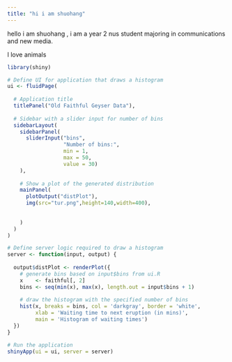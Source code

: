 ```yaml
---
title: "hi i am shuohang"
---
```


hello i am shuohang , i am a year 2 nus student majoring in communications and new media.

I love animals

```r
library(shiny)

# Define UI for application that draws a histogram
ui <- fluidPage(
  
  # Application title
  titlePanel("Old Faithful Geyser Data"),
  
  # Sidebar with a slider input for number of bins 
  sidebarLayout(
    sidebarPanel(
      sliderInput("bins",
                  "Number of bins:",
                  min = 1,
                  max = 50,
                  value = 30)
    ),
    
    # Show a plot of the generated distribution
    mainPanel(
      plotOutput("distPlot"),
      img(src="tur.png",height=140,width=400),
      
      
    )
  )
)

# Define server logic required to draw a histogram
server <- function(input, output) {
  
  output$distPlot <- renderPlot({
    # generate bins based on input$bins from ui.R
    x    <- faithful[, 2]
    bins <- seq(min(x), max(x), length.out = input$bins + 1)
    
    # draw the histogram with the specified number of bins
    hist(x, breaks = bins, col = 'darkgray', border = 'white',
         xlab = 'Waiting time to next eruption (in mins)',
         main = 'Histogram of waiting times')
  })
}

# Run the application 
shinyApp(ui = ui, server = server)


```

![]()

![]()

![]()
